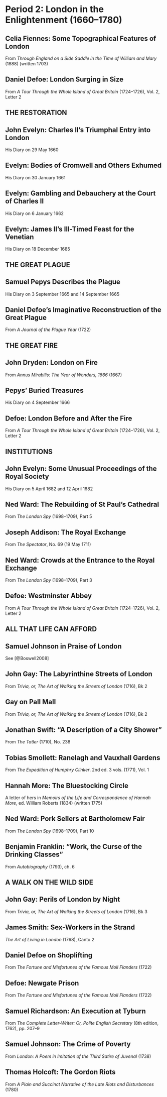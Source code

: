 # Period 2: London in the Enlightenment (1660–1780)

## Celia Fiennes: Some Topographical Features of London

From _Through England on a Side Saddle in the Time of William and Mary_ (1888) (written 1703)

## Daniel Defoe: London Surging in Size

From _A Tour Through the Whole Island of Great Britain_ (1724–1726), Vol. 2, Letter 2

## THE RESTORATION {-}

## John Evelyn: Charles II’s Triumphal Entry into London

His Diary on 29 May 1660

## Evelyn: Bodies of Cromwell and Others Exhumed

His Diary on 30 January 1661

## Evelyn: Gambling and Debauchery at the Court of Charles II

His Diary on 6 January 1662

## Evelyn: James II’s Ill-Timed Feast for the Venetian

His Diary on 18 December 1685

## THE GREAT PLAGUE {-}

## Samuel Pepys Describes the Plague

His Diary on 3 September 1665 and 14 September 1665

## Daniel Defoe’s Imaginative Reconstruction of the Great Plague

From _A Journal of the Plague Year_ (1722)

## THE GREAT FIRE {-}

## John Dryden: London on Fire

From _Annus Mirabilis: The Year of Wonders, 1666_ (1667)

## Pepys’ Buried Treasures

His Diary on 4 September 1666

## Defoe: London Before and After the Fire

From _A Tour Through the Whole Island of Great Britain_ (1724–1726), Vol. 2, Letter 2

## INSTITUTIONS {-}

## John Evelyn: Some Unusual Proceedings of the Royal Society

His Diary on 5 April 1682 and 12 April 1682

## Ned Ward: The Rebuilding of St Paul’s Cathedral

From _The London Spy_ (1698–1709), Part 5

## Joseph Addison: The Royal Exchange

From _The Spectator_, No. 69 (19 May 1711)

## Ned Ward: Crowds at the Entrance to the Royal Exchange

From _The London Spy_ (1698–1709), Part 3

## Defoe: Westminster Abbey

From _A Tour Through the Whole Island of Great Britain_ (1724–1726), Vol. 2, Letter 2

## ALL THAT LIFE CAN AFFORD {-}

## Samuel Johnson in Praise of London

See [@Boswell2008]

## John Gay: The Labyrinthine Streets of London

From _Trivia, or, The Art of Walking the Streets of London_ (1716), Bk 2

## Gay on Pall Mall

From _Trivia, or, The Art of Walking the Streets of London_ (1716), Bk 2

## Jonathan Swift: “A Description of a City Shower”

From _The Tatler_ (1710), No. 238

## Tobias Smollett: Ranelagh and Vauxhall Gardens

From _The Expedition of Humphry Clinker_. 2nd ed. 3 vols. (1771), Vol. 1

## Hannah More: The Bluestocking Circle

A letter of hers in _Memoirs of the Life and Correspondence of Hannah More_, ed. William Roberts (1834) (written 1775)

## Ned Ward: Pork Sellers at Bartholomew Fair

From _The London Spy_ (1698–1709), Part 10

## Benjamin Franklin: “Work, the Curse of the Drinking Classes”

From _Autobiography_ (1793), ch. 6

## A WALK ON THE WILD SIDE {-}

## John Gay: Perils of London by Night

From _Trivia, or, The Art of Walking the Streets of London_ (1716), Bk 3

## James Smith: Sex-Workers in the Strand

_The Art of Living in London_ (1768), Canto 2

## Daniel Defoe on Shoplifting

From _The Fortune and Misfortunes of the Famous Moll Flanders_ (1722)

## Defoe: Newgate Prison

From _The Fortune and Misfortunes of the Famous Moll Flanders_ (1722)

## Samuel Richardson: An Execution at Tyburn

From _The Complete Letter-Writer: Or, Polite English Secretary_ (8th edition, 1762), pp. 207–9

## Samuel Johnson: The Crime of Poverty

From _London: A Poem in Imitation of the Third Satire of Juvenal_ (1738)

## Thomas Holcoft: The Gordon Riots

From _A Plain and Succinct Narrative of the Late Riots and Disturbances_ (1780)

